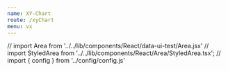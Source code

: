 ```yaml
---
name: XY-Chart
route: /xyChart
menu: vx
---
```



// import Area from '../../lib/components/React/data-ui-test/Area.jsx'
// import StyledArea from '../../lib/components/React/Area/StyledArea.tsx';
// import { config } from '../config/config.js'

  <div style={{ height:'600px', width:'1000px'}}>
      <BrushableLinkedLineCharts width={750} height={400} />
      <AreaDifferenceSeriesExample width={750} height={400} />
  </div>